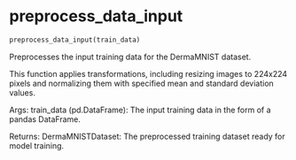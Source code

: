 # preprocess_data_input { #onco_derm_ai.preprocess_data_input }

```python
preprocess_data_input(train_data)
```

Preprocesses the input training data for the DermaMNIST dataset.

This function applies transformations, including resizing images to
224x224 pixels and normalizing them with specified mean and standard
deviation values.

Args:
    train_data (pd.DataFrame): The input training data in the form of a
        pandas DataFrame.

Returns:
    DermaMNISTDataset: The preprocessed training dataset ready for model training.